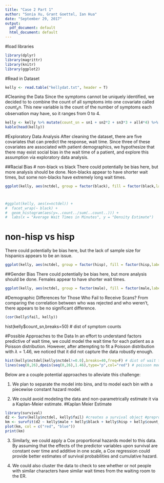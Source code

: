```yaml
---
title: "Case 2 Part 1"
author: "Sonia Xu, Grant Goettel, Ian Hua"
date: "September 29, 2017"
output:
  pdf_document: default
  html_document: default
---
```


<!--Week 1: Case study introduced in detail in the Wed lecture including questions from the students, and some relevant background on how the data were collected, the scientific focus, common ways to analyze the data, etc.  Students are expected to download the data, conduct exploratory/descriptive analyses of the data, clean the data (as needed) and outline several possible approaches for analyzing the data to address the scientific goals of the study by the next week’s lecture (at which point a write-up describing the results from the initial analyses and the different potential approaches to analysis) is due.  These interim reports will be graded, and should include a short description of the roles of each of the “authors” (team members) in the work.  -->


<!---
CASE STUDY 2: 

BACKGROUND: Study of time to critical neurological assessment for patients with stroke-like symptoms who are admitted to the emergency room.  A possible predictor is number of major stroke symptoms reported, ranging from 0 to 4.  Treatment for acute stroke includes thrombolytic therapy, which can potentially improve neurological functioning for ischemic stroke patients if administered soon after symptom onset (within 3 hours).  Since treating patients quickly is critically important for their long-term prognosis, minimizing the times from symptom onset to emergency room (ED) arrival, from ED arrival to diagnosis, and from diagnosis to treatment is of paramount concern.

INTEREST: Factors predictive of the time to critical neurological assessment following admission to the ED for n=335 patients with mild to moderate motor impairment.  The goal of the analysis is to perform inferences on the impact of clinical presentation, gender and race on time to neurological assessment.  Clinical presentation is measured as a count of reported major stroke symptoms, including headache, loss of motor skills or weakness, trouble talking or understanding, and vision problems.

Variable key: 
nctdel = min of neurologist time to assessment & CT scan from arrival at ER
fail = 1 if got neurologist/CT scan & 0 otherwise
male = 1 if male, 0=female
black = 1 if black, 0=not black 
hisp = 1 if hispanic, 0=not hispanic
sn1 = 0/1 indicator 1 main symptom
sn2 = 0/1 indicator 2 main symptoms
sn3 = 0/1 indicator 3 main symptoms 
all4 = 0/1 indicator all 4 main symptoms
--->

#load libraries
```r
library(dplyr)
library(magrittr)
library(knitr)
library(ggplot2)
```

#Read in Dataset
```r
kelly <- read.table("kellydat.txt", header = T)
```

#Cleaning the Data
Since the symptoms cannot be uniquely identified, we decided to to combine the count of all symptoms into one covariate called $count_sn$. This new variable is the count of the number of symptoms each observation may have, so it ranges from 0 to 4.
```r
kelly <- kelly %>% mutate(count_sn = sn1 + sn2*2 + sn3*3 + all4*4) %>% select(-c(sn1, sn2, sn3, all4))
kable(head(kelly))
```

#Exploratory Data Analysis
After cleaning the dataset, there are five covariates that can predict the response, wait time. Since three of these covariates are associated with patient demographics, we hypothesize that there may exist social bias in the wait time of a patient, and explore this assumption via exploratory data analysis.

##Racial Bias
# non-black vs black
There could potentially be bias here, but more analysis should be done. Non-blacks appear to have shorter wait times, but some non-blacks have extremely long wait times.
```r

ggplot(kelly, aes(nctdel, group = factor(black), fill = factor(black,labels=c("no", "yes"))),alpha=0.5, adjust=2) + geom_density() + theme_bw() + xlab("Wait Time") + ylab("Frequency of Wait Time") + labs(fill = "Black?") + ggtitle("Differences in Wait Time if Black")



#ggplot(kelly, aes(x=nctdel)) +
#  facet_wrap(~ black) +
#  geom_histogram(aes(y=..count../sum(..count..))) +
#  labs(x = "Average Wait Times in Minutes", y = "Density Estimate")
```
# non-hisp vs hisp
There could potentially be bias here, but the lack of sample size for hispanics appears to be an issue.
```r
ggplot(kelly, aes(nctdel, group = factor(hisp), fill = factor(hisp,labels=c("no", "yes"))),alpha=0.5, adjust=2) + geom_density() + theme_bw() + xlab("Wait Time") + ylab("Frequency of Wait Time") + labs(fill = "Hispanic?") + ggtitle("Differences in Wait Time if Hispanic")
```

##Gender Bias
There could potentially be bias here, but more analysis should be done. Females appear to have shorter wait times.
```r
ggplot(kelly, aes(nctdel, group = factor(male), fill = factor(male,labels=c("no", "yes"))),alpha=0.5, adjust=2) + geom_density() + theme_bw() + xlab("Wait Time") + ylab("Frequency of Wait Time") + labs(fill = "Male?") + ggtitle("Differences in Wait Time if Male")
```
  
#Demographic Differences for Those Who Fail to Receive Scans? 
From comparing the correlation between who was rejected and who weren't, there appears to be no significant difference.
```r
(cor(kelly$fail, kelly))
```

hist(kelly$count_sn,breaks=50) # dist of symptom counts

#Possible Approaches to the Data
In an effort to understand factors predictive of wait time, we could model the wait time for each patient as a Poisson distribution. However, after attempting to fit a Poisson distribution with $\lambda = 1.46$, we noticed that it did not capture the data robustly enough. 
```r
hist(kelly$nctdel[kelly$nctdel!=0.0],breaks=40,freq=F) # dist of wait times (zero wait times removed)
lines(seq(0,26),dpois(seq(0,26),1.46),type="p",col="red") # poisson model, arbitrary lambda
```
Below are a couple potential approaches to alleviate this challenge:

1. We plan to separate the model into bins, and to model each bin with a piecewise constant hazard model.

2. We could avoid modeling the data and non-parametrically estimate it via a Kaplan-Meier estimate.
#Kaplan Meier Estimate
```r
library(survival)
d2 <- Surv(kelly$nctdel, kelly$fail) #creates a survival object #preprocessed version of the data
km <- survfit(d2 ~ kelly$male + kelly$black + kelly$hisp + kelly$count_sn)
plot(km, col = c("red", "blue"))
print(km)
```

3. Similarly, we could apply a Cox proportional hazards model to this data. By assuming that the effects of the predictor variables upon survival are constant over time and additive in one scale, a Cox regression could provide better estimates of survival probabilities and cumulative hazard.

4. We could also cluster the data to check to see whether or not people with similar characters have similar wait times from the waiting room to the ER.

